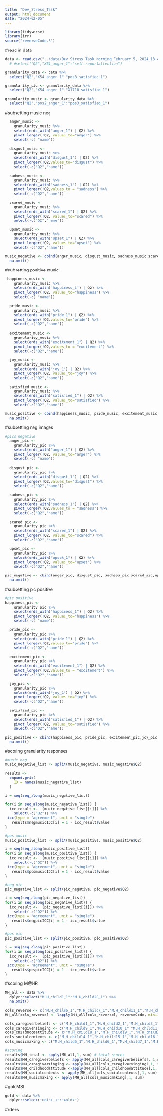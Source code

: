 ```yaml
---
title: "Dev_Stress_Task"
output: html_document
date: "2024-02-05"
---
```


```r
library(tidyverse)
library(irr)
source("reverseCode.R")
```

#read in data
```r
data <- read.csv("../data/Dev Stress Task Norming_February 5, 2024_13.43.csv") # %>%
  # #select("Q2","X54_anger_1":"self.reportattention")

granularity_data <- data %>%
  select("Q2","X54_anger_1":"pos3_satisfied_1")

granularity_pic <- granularity_data %>%
  select("Q2","X54_anger_1":"X1710_satisfied_1")

granularity_music <- granularity_data %>%
  select("Q2","pos2_anger_1":"pos3_satisfied_1")
```

#subsetting music neg
```r
  anger_music <-
    granularity_music %>%
    select(ends_with("anger_1") | Q2) %>% 
    pivot_longer(!Q2, values_to="anger") %>%
    select(-c( "name"))
  
  disgust_music <-
    granularity_music %>%
    select(ends_with("disgust_1") | Q2) %>% 
    pivot_longer(!Q2,values_to="disgust") %>%
    select(-c("Q2","name"))
  
  sadness_music <-
    granularity_music %>%
    select(ends_with("sadness_1") | Q2) %>% 
    pivot_longer(!Q2,values_to = "sadness") %>%
    select(-c("Q2","name"))

  scared_music <-
    granularity_music %>%
    select(ends_with("scared_1") | Q2) %>% 
    pivot_longer(!Q2, values_to="scared") %>%
    select(-c("Q2","name"))

  upset_music <-
    granularity_music %>%
    select(ends_with("upset_1") | Q2) %>% 
    pivot_longer(!Q2, values_to="upset") %>%
    select(-c("Q2","name"))

music_negative <- cbind(anger_music, disgust_music, sadness_music,scared_music,upset_music)%>%
  na.omit()
```

#subsetting positive music
```r
 happiness_music <-
    granularity_music %>%
    select(ends_with("happiness_1") | Q2) %>% 
    pivot_longer(!Q2, values_to="happiness") %>%
    select(-c( "name"))
  
  pride_music <-
    granularity_music %>%
    select(ends_with("pride_1") | Q2) %>% 
    pivot_longer(!Q2,values_to="pride") %>%
    select(-c("Q2","name"))
  
  excitement_music <-
    granularity_music %>%
    select(ends_with("excitement_1") | Q2) %>% 
    pivot_longer(!Q2,values_to = "excitement") %>%
    select(-c("Q2","name"))

  joy_music <-
    granularity_music %>%
    select(ends_with("joy_1") | Q2) %>% 
    pivot_longer(!Q2, values_to="joy") %>%
    select(-c("Q2","name"))

  satisfied_music <-
    granularity_music %>%
    select(ends_with("satisfied_1") | Q2) %>% 
    pivot_longer(!Q2, values_to="satisfied") %>%
    select(-c("Q2","name"))

music_positive <- cbind(happiness_music, pride_music, excitement_music,joy_music,satisfied_music) %>%
  na.omit()
```

#subsetting neg images
```r
#pics negative
  anger_pic <-
    granularity_pic %>%
    select(ends_with("anger_1") | Q2) %>% 
    pivot_longer(!Q2, values_to="anger") %>%
    select(-c( "name"))
  
  disgust_pic <-
    granularity_pic %>%
    select(ends_with("disgust_1") | Q2) %>% 
    pivot_longer(!Q2,values_to="disgust") %>%
    select(-c("Q2","name"))
  
  sadness_pic <-
    granularity_pic %>%
    select(ends_with("sadness_1") | Q2) %>% 
    pivot_longer(!Q2,values_to = "sadness") %>%
    select(-c("Q2","name"))

  scared_pic <-
    granularity_pic %>%
    select(ends_with("scared_1") | Q2) %>% 
    pivot_longer(!Q2, values_to="scared") %>%
    select(-c("Q2","name"))

  upset_pic <-
    granularity_pic %>%
    select(ends_with("upset_1") | Q2) %>% 
    pivot_longer(!Q2, values_to="upset") %>%
    select(-c("Q2","name"))

pic_negative <- cbind(anger_pic, disgust_pic, sadness_pic,scared_pic,upset_pic) %>%
  na.omit()
```

#subsetting pic positive
```r
#pic positive
happiness_pic <-
    granularity_pic %>%
    select(ends_with("happiness_1") | Q2) %>% 
    pivot_longer(!Q2, values_to="happiness") %>%
    select(-c( "name"))
  
  pride_pic <-
    granularity_pic %>%
    select(ends_with("pride_1") | Q2) %>% 
    pivot_longer(!Q2,values_to="pride") %>%
    select(-c("Q2","name"))
  
  excitement_pic <-
    granularity_pic %>%
    select(ends_with("excitement_1") | Q2) %>% 
    pivot_longer(!Q2,values_to = "excitement") %>%
    select(-c("Q2","name"))

  joy_pic <-
    granularity_pic %>%
    select(ends_with("joy_1") | Q2) %>% 
    pivot_longer(!Q2, values_to="joy") %>%
    select(-c("Q2","name"))

  satisfied_pic <-
    granularity_pic %>%
    select(ends_with("satisfied_1") | Q2) %>% 
    pivot_longer(!Q2, values_to="satisfied") %>%
    select(-c("Q2","name"))

pic_positive <- cbind(happiness_pic, pride_pic, excitement_pic,joy_pic,satisfied_pic) %>%
  na.omit()
```

#scoring granularity responses
```r
#music neg
music_negative_list <- split(music_negative, music_negative$Q2) 

results <- 
  expand.grid(
    ID = names(music_negative_list)
  )

i = seq(seq_along(music_negative_list))

for(i in seq_along(music_negative_list)) {
  icc_result <-  (music_negative_list[[i]]) %>%
    select(-c("Q2")) %>%
 icc(type = "agreement", unit = "single")
   results$negmusicICC[i] = 1 - icc_result$value
}

#pos music
music_positive_list <- split(music_positive, music_positive$Q2) 

i = seq(seq_along(music_positive_list))
for(i in seq_along(music_positive_list)) {
  icc_result <-  (music_positive_list[[i]]) %>%
    select(-c("Q2")) %>%
 icc(type = "agreement", unit = "single")
   results$posmusicICC[i] = 1 - icc_result$value
} 

#neg pic
pic_negative_list <- split(pic_negative, pic_negative$Q2) 

i = seq(seq_along(pic_negative_list))
for(i in seq_along(pic_negative_list)) {
  icc_result <-  (pic_negative_list[[i]]) %>%
    select(-c("Q2")) %>%
 icc(type = "agreement", unit = "single")
   results$negpicICC[i] = 1 - icc_result$value
} 

#pos pic
pic_positive_list <- split(pic_positive, pic_positive$Q2) 

i = seq(seq_along(pic_positive_list))
for(i in seq_along(pic_positive_list)) {
  icc_result <-  (pic_positive_list[[i]]) %>%
    select(-c("Q2")) %>%
 icc(type = "agreement", unit = "single")
   results$pospicICC[i] = 1 - icc_result$value
} 
```


#scoring M@HR
```r
MH_all <- data %>%
  dplyr::select("M.H_child1_1":"M.H_child20_1") %>%
  na.omit()

cols_reverse <- c("M.H_child6_1","M.H_child7_1","M.H_child11_1","M.H_child12_1","M.H_child18_1","M.H_child19_1","M.H_child20_1")
MH_all[cols_reverse] <- lapply(MH_all[cols_reverse], reverseCode, min=1, max=7)

cols_caregiverbeliefs <- c("M.H_child1_1","M.H_child2_1","M.H_child3_1","M.H_child4_1")
cols_caregiversinging <- c("M.H_child9_1","M.H_child10_1","M.H_child11_1","M.H_child13_1")
cols_childhoodattitude <- c("M.H_child18_1","M.H_child19_1","M.H_child20_1")
cols_socialcontexts <- c("M.H_child14_1","M.H_child15_1","M.H_child16_1","M.H_child17_1")
cols_musicmaking <- c("M.H_child5_1","M.H_child6_1","M.H_child7_1","M.H_child8_1", "M.H_child12_1")

#scoring
results$MH_total <- apply(MH_all,1, sum) # total scores
results$MH_caregiverbeliefs <- apply(MH_all[cols_caregiverbeliefs], 1,sum)
results$MH_caregiversinging <- apply(MH_all[cols_caregiversinging],1, sum)
results$MH_childhoodattitude <-apply(MH_all[cols_childhoodattitude],1, sum)
results$MH_socialcontexts <- apply(MH_all[cols_socialcontexts],1, sum)
results$MH_musicmaking <- apply(MH_all[cols_musicmaking],1, sum)
```

#goldMSI
```r
gold <- data %>%
  dplyr::select("Gold1_1":"Gold7")
```

#rdees
